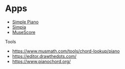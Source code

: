 # Apps

* [Simple Piano](https://www.hellosimply.com/simply-piano)
* [Simpia](https://apps.apple.com/vn/app/simpia-learn-piano-fast/id6444191617)
* [MuseScore](https://musescore.com/)

Tools

* https://www.musmath.com/tools/chord-lookup/piano
* https://editor.drawthedots.com/
* https://www.pianochord.org/